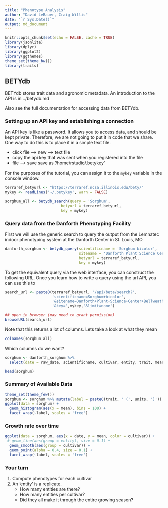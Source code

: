 ```yaml
---
title: "Phenotype Analysis"
author: "David LeBauer, Craig Willis"
date: "`r Sys.Date()`"
output: md_document
---
```


```r
knitr::opts_chunk$set(echo = FALSE, cache = TRUE)
library(jsonlite)
library(dplyr)
library(ggplot2)
library(ggthemes)
theme_set(theme_bw())
library(traits)
```


## BETYdb

BETYdb stores trait data and agronomic metadata. An introduction to the API is in ../betydb.md

Also see the full documentation for accessing data from BETYdb. 


### Setting up an API key and establishing a connection

An API key is like a password. It allows you to access data, and should be kept private. Therefore, we are not going to put it in code that we share. One way to do this is to place it in a simple text file. 

* click file --> new --> text file
* copy the api key that was sent when you registered into the file
* file --> save save as '/home/rstudio/.betykey'

For the purposes of the tutorial, you can assign it to the `mykey` variable in the console window.

```r

terraref_betyurl <- "https://terraref.ncsa.illinois.edu/bety/"
mykey <- readLines('~/.betykey', warn = FALSE)

sorghum_all <- betydb_search(query = 'Sorghum', 
                         betyurl = terraref_betyurl, 
                         key = mykey) 

```

### Query data from the Danforth Phenotyping Facility

First we will use the generic search to query the output from the Lemnatec indoor phenotyping system at the Danforth Center in St. Louis, MO.

```r

danforth_sorghum <- betydb_query(scientificname = 'Sorghum bicolor', 
                                 sitename = 'Danforth Plant Science Center Bellweather Phenotyping Facility',
                                 betyurl = terraref_betyurl, 
                                 key = mykey)

```

To get the equivalent query via the web interface, you can construct the following URL. Once you learn how to write a query using the url API, you can use this to  

```r
search_url <- paste0(terraref_betyurl, '/api/beta/search?',
                     'scientificname=Sorghum+bicolor',
                     '&sitename=Danforth+Plant+Science+Center+Bellweather+Phenotyping+Facility',
                     '&key=',mykey,'&limit=none')

## open in browser (may need to grant permission)
browseURL(search_url)

```


Note that this returns a lot of columns. Lets take a look at what they mean

```r

colnames(sorghum_all)

```

Which columns do we want?



```r
sorghum <- danforth_sorghum %>% 
  select(date = raw_date, scientificname, cultivar, entity, trait, mean, units)

head(sorghum)

```

### Summary of Available Data

```r
theme_set(theme_few())
sorghum <- sorghum %>% mutate(label = paste0(trait, ' (', units, ')'))
ggplot(data = sorghum) + 
  geom_histogram(aes(x = mean), bins = 100) + 
  facet_wrap(~label, scales = 'free') 


```


### Growth rate over time

```r

ggplot(data = sorghum, aes(x = date, y = mean, color = cultivar)) +
 # geom_line(aes(group = entity), size = 0.1) +
  geom_smooth(aes(group = cultivar)) +
  geom_point(alpha = 0.4, size = 0.1) +
  facet_wrap(~label, scales = 'free')
```

### Your turn

1. Compute phenotypes for each cultivar
2. An 'entity' is a replicate. 
   * How many entities are there? 
   * How many entities per cultivar? 
   * Did they all make it through the entire growing season?